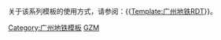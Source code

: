 关于该系列模板的使用方式，请参阅：{{[[Template:广州地铁RDT|Template:广州地铁RDT]]}}。

[[Category:广州地铁模板|Category:广州地铁模板]]
[[Category:中國軌道交通RDT|GZM]]